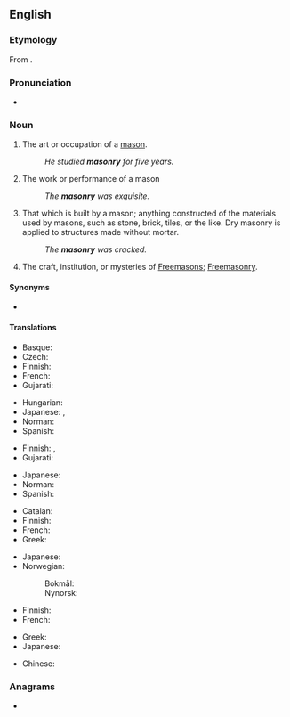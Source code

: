 ==English==
{{wikipedia}}

===Etymology===
From {{der|en|fr|maçonnerie}}.

===Pronunciation===
* {{IPA|/ˈmeɪsənɹi/|lang=en}}

===Noun===
{{en-noun|~|masonries}}

# The art or occupation of a [[mason]].
#: ''He studied '''masonry''' for five years.''
# The work or performance of a mason
#: ''The '''masonry''' was exquisite.''
# That which is built by a mason; anything constructed of the materials used by masons, such as stone, brick, tiles, or the like. Dry masonry is applied to structures made without mortar.
#: ''The '''masonry''' was cracked.''
# The craft, institution, or mysteries of [[Freemason]]s; [[Freemasonry]].

====Synonyms====
* {{l|en|stonecraft}}

====Translations====
{{trans-top|art or occupation of a mason}}
* Basque: {{t+|eu|igeltserotza}}
* Czech: {{t|cs|zednictví|n}}
* Finnish: {{t|fi|muurarius}}
* French: {{t+|fr|maçonnerie|f}}
* Gujarati: {{t|gu|કડિયાકામ}}
{{trans-mid}}
* Hungarian: {{t|hu|kőművesség}}
* Japanese: {{t|ja|石工職人}}, {{t|ja|石造技術}}
* Norman: {{t|nrf|machon'nie|f}}
* Spanish: {{t+|es|albañilería|f}}
{{trans-bottom}}

{{trans-top|work or performance of a mason}}
* Finnish: {{t|fi|muuraus}}, {{t+|fi|kivityö}}
* Gujarati: {{t|gu|કડિયાકામ}}
{{trans-mid}}
* Japanese: {{t|ja|石匠}}
* Norman: {{t|nrf|machon'nie|f}}
* Spanish: {{t+|es|mampostería|f}}
{{trans-bottom}}

{{trans-top|that which is built by a mason}}
* Catalan: {{t|ca|maçoneria|f}}
* Finnish: {{t+|fi|kivityö}}
* French: {{t+|fr|maçonnerie}}
* Greek: {{t+|el|λιθοδομή|f}}
{{trans-mid}}
* Japanese: {{t|ja|石造建築物}}
* Norwegian:
*: Bokmål: {{t|nb|murverk|n}}
*: Nynorsk: {{t|nn|murverk|n}}
{{trans-bottom}}

{{trans-top|freemasonry}}
* Finnish: {{t|fi|vapaamuurarius}}
* French: {{t+|fr|maçonnerie|f}}
{{trans-mid}}
* Greek: {{t+|el|ελευθεροτεκτονισμός|m}}
* Japanese: {{t|ja|フリーメイソン}}
{{trans-bottom}}

{{checktrans-top}}
* Chinese: {{t-check|cmn|石工技藝}}
{{trans-mid}}
{{trans-bottom}}

===Anagrams===
* {{anagrams|en|a=amnorsy|Maynors}}
